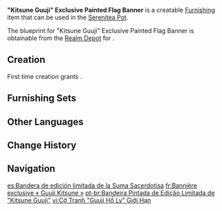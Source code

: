 {{Furnishing Infobox
|id             = 373344
|image          = Item Kitsune Guuji Exclusive Painted Flag Banner.png
|category       = Landscape
|subcategory    = Ornament
|quality        = 3
|adeptal_energy = 60
|load           = 65
|reduced_load   = 47
|description    = A poster banner that can be seen at the Magnificent [[Irodori Festival]]. It features the cover of the famous novel "[[Pretty Please, Kitsune Guuji?]]". This novel is one of the most popular among all the works of "[[Yae Publishing House]]," so it has become one of the highlights of the festival. If you want to see a super-sized image of "Kitsune Guuji," this is your only chance!<br>It is said that some guests tried to buy this banner as well, but the staff of the festival politely declined this request, because this product is not up for sale this exhibition. If it was open for sale, all the banner flags would have surely been snapped up, and several blocks would have been taken over by the "Kitsune Guuji" banners the very next day.
|mention        = Yae Publishing House
|blueprint      = Realm Depot
}}
'''"Kitsune Guuji" Exclusive Painted Flag Banner''' is a creatable [[Furnishing]] item that can be used in the [[Serenitea Pot]].

The blueprint for "Kitsune Guuji" Exclusive Painted Flag Banner is obtainable from the [[Realm Depot]] for {{Item|Realm Currency|24|x=160}}.

==Creation==
First time creation grants {{Item|Trust|24|x=60}}.
{{Recipe
|type = Creation
|time = 14h
|Yumemiru Wood = 6
|Fabric = 6
|sort = Yumemiru Wood;Fabric
}}

==Furnishing Sets==
{{Craft Usage|type=Furnishing Set}}

==Other Languages==
{{Other Languages
|en      = "Kitsune Guuji" Exclusive Painted Flag Banner
|zhs     = 「狐仙宫司」限定画旗
|zhs_rm  = "Húxiān Gōngsī" Xiàndìng Huàqí
|zht     = 「狐仙宮司」限定畫旗
|zht_rm  = "Húxiān Gōngsī" Xiàndìng Huàqí
|zh_tl   = 
|ja      = 「仙狐宮司」限定旗
|ja_rm   = "Senko Guuji" Gentei Hata
|ja_tl   = "Fox Hermit Guuji" Limited Edition Flag
|ko      = 「여우 신선 궁사」 한정 깃발
|ko_tl   = "Fox Hermit Guuji" Limited Flag
|es      = Bandera de edición limitada de la Suma Sacerdotisa
|es_tl   = Limited Edition Banner of the High Priestess
|fr      = Bannière exclusive «&nbsp;Guuji Kitsune&nbsp;»
|fr_tl   = Exclusive Banner "Kitsune Guuji"
|ru      = Эксклюзивный украшенный флаг «Кицунэ Гудзи»
|ru_tl   = Exclusive Decorated Flag "Kitsune Guuji"
|th      = แบนเนอร์ธงลิมิเต็ด "Kitsune Guuji"
|th_rm   = Baennoe Thong Li Mi Tet "Kitsune Guuji"
|th_tl   = 
|vi      = Cờ Tranh "Guuji Hồ Ly" Giới Hạn
|vi_tl   = 
|de      = Limitiertes bemaltes Banner der „Kitsune-Guuji“
|de_tl   = Limited Painted Banner of the "Kitsune-Guuji"
|id      = Spanduk Bendera Bergambar Eksklusif "Kitsune Guuji"
|id_tl   = Exclusive Flag Banner Picturing "Kitsune Guuji"
|pt      = Bandeira Pintada de Edição Limitada de "Kitsune Guuji"
|pt_tl   = 
|tr      = Özel "Kitsune Guuji" Resimli Bayrak
|tr_tl   = Exclusive "Kitsune Guuji" Painted Flag
|it      = Stendardo dipinto esclusivo Kitsune Guuji
|it_tl   = Exclusive Painted Banner Kitsune Guuji
}}

==Change History==
{{Change History|2.6}}

==Navigation==
{{Furnishing Navbox|exterior}}

[[es:Bandera de edición limitada de la Suma Sacerdotisa]]
[[fr:Bannière exclusive « Guuji Kitsune »]]
[[pt-br:Bandeira Pintada de Edição Limitada de "Kitsune Guuji"]]
[[vi:Cờ Tranh "Guuji Hồ Ly" Giới Hạn]]